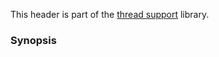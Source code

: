 {{cpp/header/title|latch|notes={{mark c++20}}}}
{{cpp/header/navbar}}
This header is part of the [[cpp/thread|thread support]] library.

{{dsc begin}}
{{dsc h1 | Classes}}
{{dsc inc | cpp/thread/dsc latch}}
{{dsc end}}

===Synopsis===
{{cpp/synopsis/latch}}

{{langlinks|es|ja|zh}}